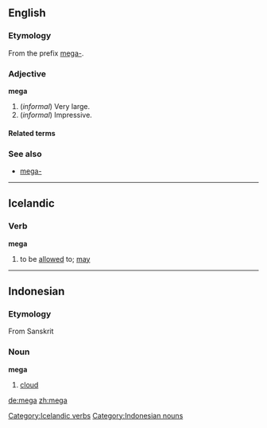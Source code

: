 ==English==

===Etymology===
From the prefix [[mega-]].

===Adjective===
'''mega'''

#(''informal'') Very large.
#(''informal'') Impressive.

====Related terms====
<!-- These are mainly nonce words, unless specific definitions are known and entries can be set up
*[[mega deal]]
*[[mega energy]]
*[[mega high]]
*[[mega low]]
*[[mega market]]
*[[mega-mart]]
*[[mega meal]] (''registered trademark?  spelling?''), used by [[w:Kentucky Fried Chicken|KFC]]
*[[mega-merger]]
*[[mega moolah]], term used by the [[w:Fox Box|Fox Box]], formerly [[w:Fox Kids|Fox Kids]]
*[[mega morning]]
*[[mega movie]]
*[[mega party]]
*[[mega power]]
*[[mega road]]
*[[mega-selection]]
*[[mega speed]]
-->
===See also===
*[[mega-]]

----

==Icelandic==
===Verb===
'''mega'''

# to be [[allowed]] to; [[may]]

[[Category:Icelandic verbs]]

----

==Indonesian==
===Etymology===
From Sanskrit
===Noun===
'''mega'''

#[[cloud]]

[[Category:Indonesian nouns]]

[[de:mega]]
[[zh:mega]]